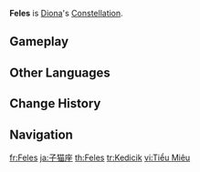 {{Constellation Overview Infobox
|title     = Feles
|character = Diona
|meaning   = Cat
}}
'''Feles''' is [[Diona]]'s [[Constellation]].

==Gameplay==
{{Constellation Table|Diona}}

==Other Languages==
{{Other Languages
|en      = Feles
|en_lang = la
|en_tl   = Cat
|zhs     = 小猫座
|zhs_rm  = Xiǎomāo-zuò
|zht     = 小貓座
|zht_rm  = Xiǎomāo-zuò
|zh_tl   = Kitten Constellation
|ja      = 子猫座
|ja_rm   = Koneko-za
|ja_tl   = Kitten Constellation
|ko      = 고양이자리
|ko_rm   = Goyang'i-jari
|ko_tl   = Cat Constellation
|es      = Feles
|fr      = Feles
|ru      = Милый Котёнок
|ru_tl   = Cute Kitten
|th      = Feles
|vi      = {{tt|Tiểu Miêu|小猫}}
|vi_tl   = Kitten{{Sino|vi|part=1}}
|de      = Feles
|id      = Feles
|pt      = Feles
|tr      = Kedicik
|tr_tl   = Kitty
|it      = Feles
}}

==Change History==
{{Change History|1.1}}

==Navigation==
{{Constellation Navbox}}

[[fr:Feles]]
[[ja:子猫座]]
[[th:Feles]]
[[tr:Kedicik]]
[[vi:Tiểu Miêu]]